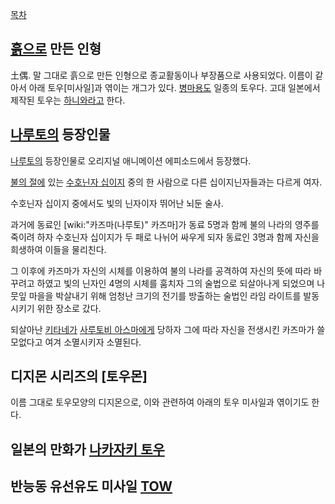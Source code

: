 [[목차]]

== [[흙]]으로 만든 인형 ==

土偶. 말 그대로 흙으로 만든 인형으로 종교활동이나 부장품으로 사용되었다.
이름이 같아서 아래 토우[미사일]과 엮이는 개그가 있다.
[[병마용]]도 일종의 토우다.
고대 일본에서 제작된 토우는 [[하니와]]라고 한다.
== [[나루토]]의 등장인물 ==
[[나루토]]의 등장인물로 오리지널 애니메이션 에피소드에서 등장했다.

[[불의 절]]에 있는 [[수호닌자 십이지]] 중의 한 사람으로 다른 십이지닌자들과는 다르게 여자.

수호닌자 십이지 중에서도 빛의 닌자이자 뛰어난 뇌둔 술사.

과거에 동료인 [wiki:"카즈마(나루토)" 카즈마]가 동료 5명과 함께 불의 나라의 영주를 죽이려 하자 수호닌자 십이지가 두 패로 나뉘어 싸우게 되자 동료인 3명과 함께 자신을 희생하여 이들을 물리친다.

그 이후에 카즈마가 자신의 시체를 이용하여 불의 나라를 공격하여 자신의 뜻에 따라 바꾸려고 하였고 빛의 닌자인 4명의 시체를 훔치자 그의 술법으로 되살아나게 되었으며 나뭇잎 마을을 박살내기 위해 엄청난 크기의 전기를 방출하는 술법인 라임 라이트를 발동시키기 위한 장소로 갔다.

되살아난 [[키타네]]가 [[사루토비 아스마]]에게 당하자 그에 따라 자신을 전생시킨 카즈마가 쓸모없다고 여겨 소멸시키자 소멸된다.
== 디지몬 시리즈의 [토우몬] ==
이름 그대로 토우모양의 디지몬으로, 이와 관련하여 아래의 토우 미사일과 엮이기도 한다.
== 일본의 만화가 [[나카자키 토우]] ==
== 반능동 유선유도 미사일 [[TOW]] ==
